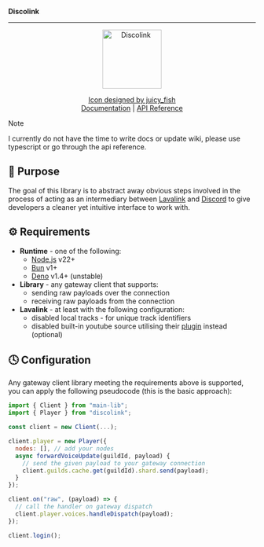 **Discolink**

***

<div align="center">
  <img alt="Discolink" src="_media/music-album.png" width="120" />
  
  [Icon designed by juicy_fish](https://www.flaticon.com/authors/juicy-fish)
  <br/>
  [Documentation](https://github.com/execaman/discolink/wiki) | [API Reference](https://execaman.github.io/discolink)
</div>

> [!NOTE]
> I currently do not have the time to write docs or update wiki, please use typescript or go through the api reference.

## 🎯 Purpose

The goal of this library is to abstract away obvious steps involved in the process of acting as an intermediary between [Lavalink](https://lavalink.dev/api) and [Discord](https://discord.com/developers/docs/events/gateway) to give developers a cleaner yet intuitive interface to work with.

## ⚙️ Requirements

- **Runtime** - one of the following:
  - [Node.js](https://nodejs.org) v22+
  - [Bun](https://bun.com) v1+
  - [Deno](https://deno.com) v1.4+ (unstable)
- **Library** - any gateway client that supports:
  - sending raw payloads over the connection
  - receiving raw payloads from the connection
- **Lavalink** - at least with the following configuration:
  - disabled local tracks - for unique track identifiers
  - disabled built-in youtube source utilising their [plugin](https://github.com/lavalink-devs/youtube-source#plugin) instead (optional)

## 🕓 Configuration

Any gateway client library meeting the requirements above is supported, you can apply the following pseudocode (this is the basic approach):

```js
import { Client } from "main-lib";
import { Player } from "discolink";

const client = new Client(...);

client.player = new Player({
  nodes: [], // add your nodes
  async forwardVoiceUpdate(guildId, payload) {
    // send the given payload to your gateway connection
    client.guilds.cache.get(guildId).shard.send(payload);
  }
});

client.on("raw", (payload) => {
  // call the handler on gateway dispatch
  client.player.voices.handleDispatch(payload);
});

client.login();
```
